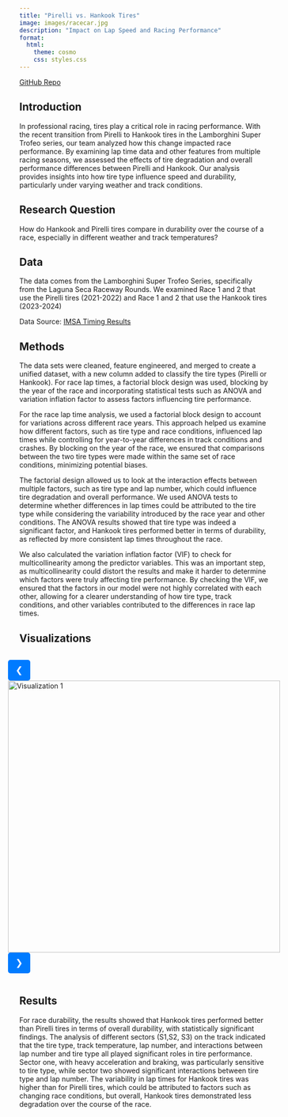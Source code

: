```yaml
---
title: "Pirelli vs. Hankook Tires"
image: images/racecar.jpg
description: "Impact on Lap Speed and Racing Performance"
format:
  html:
    theme: cosmo
    css: styles.css
---
```


[GitHub Repo](https://github.com/kalio8/Pirelli-vs-Hankook-)


## Introduction  

In professional racing, tires play a critical role in racing performance. With the recent transition from Pirelli to Hankook tires in the Lamborghini Super Trofeo series, our team analyzed how this change impacted race performance. By examining lap time data and other features from multiple racing seasons, we assessed the effects of tire degradation and overall performance differences between Pirelli and Hankook. Our analysis provides insights into how tire type influence speed and durability, particularly under varying weather and track conditions.


## Research Question

How do Hankook and Pirelli tires compare in durability over the course of a race, especially in different weather and track temperatures?


## Data 

The data comes from the Lamborghini Super Trofeo Series, specifically from the Laguna Seca Raceway Rounds. We examined Race 1 and 2 that use the Pirelli tires (2021-2022) and Race 1 and 2 that use the Hankook tires (2023-2024)

Data Source: [IMSA Timing Results](https://imsa.results.alkamelcloud.com/)


## Methods

The data sets were cleaned, feature engineered, and merged to create a unified dataset, with a new column added to classify the tire types (Pirelli or Hankook). For race lap times, a factorial block design was used, blocking by the year of the race and incorporating statistical tests such as ANOVA and variation inflation factor to assess factors influencing tire performance.

For the race lap time analysis, we used a factorial block design to account for variations across different race years. This approach helped us examine how different factors, such as tire type and race conditions, influenced lap times while controlling for year-to-year differences in track conditions and crashes. By blocking on the year of the race, we ensured that comparisons between the two tire types were made within the same set of race conditions, minimizing potential biases.

The factorial design allowed us to look at the interaction effects between multiple factors, such as tire type and lap number, which could influence tire degradation and overall performance. We used ANOVA tests to determine whether differences in lap times could be attributed to the tire type while considering the variability introduced by the race year and other conditions. The ANOVA results showed that tire type was indeed a significant factor, and Hankook tires performed better in terms of durability, as reflected by more consistent lap times throughout the race.

We also calculated the variation inflation factor (VIF) to check for multicollinearity among the predictor variables. This was an important step, as multicollinearity could distort the results and make it harder to determine which factors were truly affecting tire performance. By checking the VIF, we ensured that the factors in our model were not highly correlated with each other, allowing for a clearer understanding of how tire type, track conditions, and other variables contributed to the differences in race lap times.

## Visualizations

<div id="carouselExampleControls" class="carousel slide" data-bs-ride="carousel">
<div class="image-carousel">
  <button class="prev" onclick="changeImage(-1)">&#10094;</button>
  <img id="carousel-img" src="images/p_trends.jpg" width="550px" alt="Visualization 1">
  <button class="next" onclick="changeImage(1)">&#10095;</button>
</div>

<script>
  const images = [
    "images/p_trends.jpg", 
    "images/h23_trends.jpg", 
    "images/h24_trends.jpg",
    "images/team_trends.jpg",
    "images/boxplot.jpg",
  ];
  
  let currentIndex = 0;

  function changeImage(direction) {
    currentIndex += direction;

    // Loop back to the start or end of the images array
    if (currentIndex < 0) {
      currentIndex = images.length - 1;
    } else if (currentIndex >= images.length) {
      currentIndex = 0;
    }

    // Add a timestamp to force image reload
    const newImageSrc = images[currentIndex] + "?v=" + new Date().getTime();

    // Update the image source with the timestamp query to bypass cache
    const img = document.getElementById("carousel-img");
    img.src = newImageSrc;
  }
</script>

<style>
  .image-carousel {
    display: flex;
    align-items: center;
    justify-content: center;
    gap: 10px;
  }
  .prev, .next {
    background-color: #007bff;
    color: white;
    border: none;
    padding: 10px 15px;
    font-size: 18px;
    cursor: pointer;
    border-radius: 5px;
  }
  .prev:hover, .next:hover {
    background-color: #0056b3;
  }
</style>

## Results

For race durability, the results showed that Hankook tires performed better than Pirelli tires in terms of overall durability, with statistically significant findings. The analysis of different sectors (S1,S2, S3) on the track indicated that the tire type, track temperature, lap number, and interactions between lap number and tire type all played significant roles in tire performance. Sector one, with heavy acceleration and braking, was particularly sensitive to tire type, while sector two showed significant interactions between tire type and lap number. The variability in lap times for Hankook tires was higher than for Pirelli tires, which could be attributed to factors such as changing race conditions, but overall, Hankook tires demonstrated less degradation over the course of the race.

